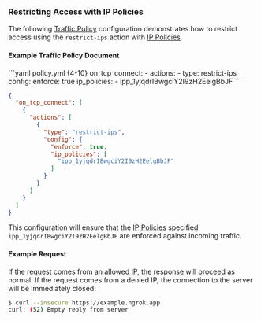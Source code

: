 ### Restricting Access with IP Policies

The following [Traffic Policy](/traffic-policy)
configuration demonstrates how to restrict access using the `restrict-ips`
action with [IP Policies](/docs/api/resources/ip-policies/).

#### Example Traffic Policy Document

<CodeGroup>
```yaml policy.yml {4-10}
on_tcp_connect:
  - actions:
      - type: restrict-ips
        config:
          enforce: true
          ip_policies:
            - ipp_1yjqdrIBwgciY2I9zH2EelgBbJF
```

```json policy.json {5-13}
{
  "on_tcp_connect": [
    {
      "actions": [
        {
          "type": "restrict-ips",
          "config": {
            "enforce": true,
            "ip_policies": [
              "ipp_1yjqdrIBwgciY2I9zH2EelgBbJF"
            ]
          }
        }
      ]
    }
  ]
}
```
</CodeGroup>

This configuration will ensure that the [IP Policies](/docs/api/resources/ip-policies/)
specified `ipp_1yjqdrIBwgciY2I9zH2EelgBbJF` are enforced against incoming
traffic.

#### Example Request

If the request comes from an allowed IP, the response will proceed as normal. If
the request comes from a denied IP, the connection to the server will be
immediately closed:

```bash
$ curl --insecure https://example.ngrok.app
curl: (52) Empty reply from server
```
